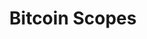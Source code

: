 ---
title: Bitcoin Scopes
description: Reference guide for available scopes for Bitcoin.
toc: false
---